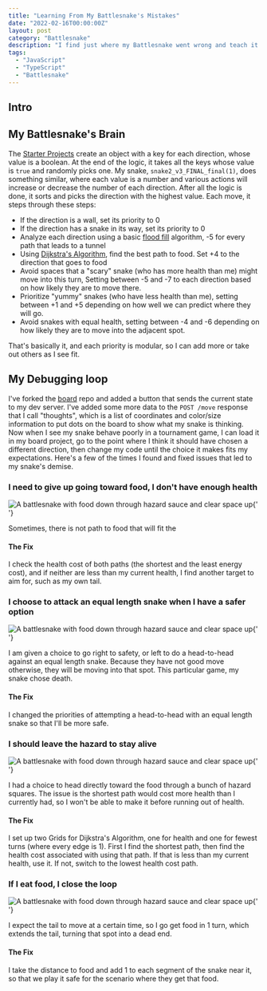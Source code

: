 ---
title: "Learning From My Battlesnake's Mistakes"
date: "2022-02-16T00:00:00Z"
layout: post
category: "Battlesnake"
description: "I find just where my Battlesnake went wrong and teach it not to make that mistake again, ever."
tags:
  - "JavaScript"
  - "TypeScript"
  - "Battlesnake"
---

## Intro



## My Battlesnake's Brain

The [Starter Projects]() create an object with a key for each direction, whose value is a boolean. At the end of the logic, it takes all the keys whose value is `true` and randomly picks one. My snake, `snake2_v3_FINAL_final(1)`, does something similar, where each value is a number and various actions will increase or decrease the number of each direction. After all the logic is done, it sorts and picks the direction with the highest value. Each move, it steps through these steps:

* If the direction is a wall, set its priority to 0
* If the direction has a snake in its way, set its priority to 0
* Analyze each direction using a basic [flood fill]() algorithm, -5 for every path that leads to a tunnel
* Using [Dijkstra's Algorithm](), find the best path to food. Set +4 to the direction that goes to food
* Avoid spaces that a "scary" snake (who has more health than me) might move into this turn, Setting between -5 and -7 to each direction based on how likely they are to move there.
* Prioritize "yummy" snakes (who have less health than me), setting between +1 and +5 depending on how well we can predict where they will go.
* Avoid snakes with equal health, setting between -4 and -6 depending on how likely they are to move into the adjacent spot.

That's basically it, and each priority is modular, so I can add more or take out others as I see fit.

## My Debugging loop

I've forked the [board]() repo and added a button that sends the current state to my dev server. I've added some more data to the `POST /move` response that I call "thoughts", which is a list of coordinates and color/size information to put dots on the board to show what my snake is thinking. Now when I see my snake behave poorly in a tournament game, I can load it in my board project, go to the point where I think it should have chosen a different direction, then change my code until the choice it makes fits my expectations. Here's a few of the times I found and fixed issues that led to my snake's demise.

### I need to give up going toward food, I don't have enough health
<Image
  className="header"
  height={428}
  width={876}
  src="/images/battlesnake-fixes/not-enough-health.png"
  alt="A battlesnake with food down through hazard sauce and clear space up"
/>{' '}

Sometimes, there is not path to food that will fit the 

#### The Fix
I check the health cost of both paths (the shortest and the least energy cost), and if neither are less than my current health, I find another target to aim for, such as my own tail.

### I choose to attack an equal length snake when I have a safer option
<Image
  className="header"
  height={428}
  width={428} 
  src="/images/battlesnake-fixes/equal-length-snake.png"
  alt="A battlesnake with food down through hazard sauce and clear space up"
/>{' '}

I am given a choice to go right to safety, or left to do a head-to-head against an equal length snake. Because they have not good move otherwise, they will be moving into that spot. This particular game, my snake chose death.

#### The Fix
I changed the priorities of attempting a head-to-head with an equal length snake so that I'll be more safe.

### I should leave the hazard to stay alive

<Image
  className="header"
  height={428}
  width={876}
  src="/images/battlesnake-fixes/leave-hazard.png"
  alt="A battlesnake with food down through hazard sauce and clear space up"
/>{' '}

I had a choice to head directly toward the food through a bunch of hazard squares. The issue is the shortest path would cost more health than I currently had, so I won't be able to make it before running out of health.

#### The Fix
I set up two Grids for Dijkstra's Algorithm, one for health and one for fewest turns (where every edge is 1). First I find the shortest path, then find the health cost associated with using that path. If that is less than my current health, use it. If not, switch to the lowest health cost path.


### If I eat food, I close the loop

<Image
  className="header"
  height={428}
  width={428}
  src="/images/battlesnake-fixes/food-extends-tail.png"
  alt="A battlesnake with food down through hazard sauce and clear space up"
/>{' '}

I expect the tail to move at a certain time, so I go get food in 1 turn, which extends the tail, turning that spot into a dead end.

#### The Fix
I take the distance to food and add 1 to each segment of the snake near it, so that we play it safe for the scenario where they get that food.